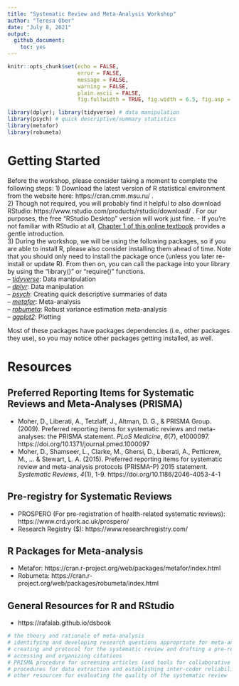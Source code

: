 ```yaml
---
title: "Systematic Review and Meta-Analysis Workshop"
author: "Teresa Ober"
date: "July 8, 2021"
output: 
  github_document:
    toc: yes
---
```


```r
knitr::opts_chunk$set(echo = FALSE, 
                      error = FALSE, 
                      message = FALSE,
                      warning = FALSE,
                      plain.ascii = FALSE,
                      fig.fullwidth = TRUE, fig.width = 6.5, fig.asp = .8)
```

```r
library(dplyr); library(tidyverse) # data manipulation
library(psych) # quick descriptive/summary statistics
library(metafor)
library(robumeta)
```

# Getting Started  
Before the workshop, please consider taking a moment to complete the following steps:
1) Download the latest version of R statistical environment from the website here: https://cran.cmm.msu.ru/ .  
2) Though not required, you will probably find it helpful to also download RStudio: https://www.rstudio.com/products/rstudio/download/ . For our purposes, the free "RStudio Desktop" version will work just fine. 
- If you're not familiar with RStudio at all, [Chapter 1 of this online textbook](https://rafalab.github.io/dsbook/getting-started.html) provides a gentle introduction.  
3) During the workshop, we will be using the following packages, so if you are able to install R, please also consider installing them ahead of time. Note that you should only need to install the package once (unless you later re-install or update R). From then on, you can call the package into your library by using the "library()" or "require()" functions.   
-- [*tidyverse*](): Data manipulation  
-- [*dplyr*](): Data manipulation  
-- [*psych*](): Creating quick descriptive summaries of data  
-- [*metafor*](): Meta-analysis   
-- [*robumeta*](): Robust variance estimation meta-analysis  
-- [*ggplot2*](): Plotting  

Most of these packages have packages dependencies (i.e., other packages they use), so you may notice other packages getting installed, as well.  

\newpage
# Resources  
## Preferred Reporting Items for Systematic Reviews and Meta-Analyses (PRISMA)  
- Moher, D., Liberati, A., Tetzlaff, J., Altman, D. G., & PRISMA Group. (2009). Preferred reporting items for systematic reviews and meta-analyses: the PRISMA statement. *PLoS Medicine*, *6*(7), e1000097. https://doi.org/10.1371/journal.pmed.1000097  
- Moher, D., Shamseer, L., Clarke, M., Ghersi, D., Liberati, A., Petticrew, M., ... & Stewart, L. A. (2015). Preferred reporting items for systematic review and meta-analysis protocols (PRISMA-P) 2015 statement. *Systematic Reviews*, *4*(1), 1-9. https://doi.org/10.1186/2046-4053-4-1  

## Pre-registry for Systematic Reviews  
- PROSPERO (For pre-registration of health-related systematic reviews): https://www.crd.york.ac.uk/prospero/  
- Research Registry ($): https://www.researchregistry.com/  

## R Packages for Meta-analysis
- Metafor: https://cran.r-project.org/web/packages/metafor/index.html  
- Robumeta: https://cran.r-project.org/web/packages/robumeta/index.html  

## General Resources for R and RStudio
- https://rafalab.github.io/dsbook


```r
# the theory and rationale of meta-analysis
# identifying and developing research questions appropriate for meta-analysis
# creating and protocol for the systematic review and drafting a pre-registration
# accessing and organizing citations
# PRISMA procedure for screening articles (and tools for collaborative article screening)
# procedures for data extraction and establishing inter-coder reliability
# other resources for evaluating the quality of the systematic review
```









